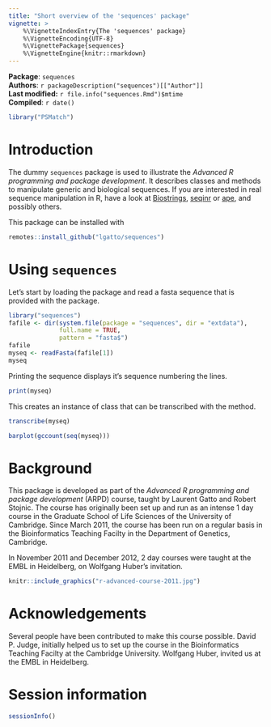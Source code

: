 ```yaml
---
title: "Short overview of the 'sequences' package"
vignette: >
    %\VignetteIndexEntry{The 'sequences' package}
    %\VignetteEncoding{UTF-8}
    %\VignettePackage{sequences}
    %\VignetteEngine{knitr::rmarkdown}
---
```



**Package**: `sequences`<br />
**Authors**: `r packageDescription("sequences")[["Author"]] `<br />
**Last modified:** `r file.info("sequences.Rmd")$mtime`<br />
**Compiled**: `r date()`

```r
library("PSMatch")
```


# Introduction

The dummy `sequences` package is used to illustrate the *Advanced R
programming and package development*.  It describes classes and
methods to manipulate generic and biological sequences.  If you are
interested in real sequence manipulation in R, have a look at
[Biostrings](http://www.bioconductor.org/help/bioc-views/release/bioc/html/Biostrings.html),
[seqinr](http://seqinr.r-forge.r-project.org/) or
[ape](http://cran.r-project.org/web/packages/ape/index.html), and
possibly others.

This package can be installed with

```r
remotes::install_github("lgatto/sequences")
```


# Using `sequences`

Let's start by loading the package and read a fasta sequence that is
provided with the package.

```r
library("sequences")
fafile <- dir(system.file(package = "sequences", dir = "extdata"),
              full.name = TRUE,
              pattern = "fasta$")
fafile
myseq <- readFasta(fafile[1])
myseq
```

Printing the sequence displays it's sequence numbering
the lines.

```r
print(myseq)
```

This creates an instance of class \Sexpr{class(myseq)} that can be
transcribed with the \Rfunction{transcribe} method.

```r
transcribe(myseq)
```

```r
barplot(gccount(seq(myseq)))
```

# Background


This package is developed as part of the *Advanced R programming and
package development* (ARPD) course, taught by Laurent Gatto and Robert
Stojnic.  The course has originally been set up and run as an intense
1 day course in the Graduate School of Life Sciences of the University
of Cambridge.  Since March 2011, the course has been run on a regular
basis in the Bioinformatics Teaching Facilty in the Department of
Genetics, Cambridge.

In November 2011 and December 2012, 2 day courses were taught at the
EMBL in Heidelberg, on Wolfgang Huber's invitation.

```r
knitr::include_graphics("r-advanced-course-2011.jpg")
```

# Acknowledgements {-}

Several people have been contributed to make this course
possible. David P. Judge, initially helped us to set up the course in
the Bioinformatics Teaching Facilty at the Cambridge University.
Wolfgang Huber, invited us at the EMBL in Heidelberg.

# Session information

```r
sessionInfo()
```
